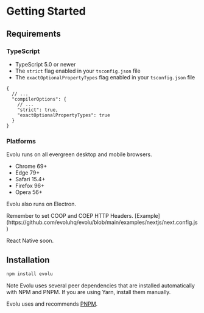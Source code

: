 # Getting Started

## Requirements

### TypeScript

- TypeScript 5.0 or newer
- The `strict` flag enabled in your `tsconfig.json` file
- The `exactOptionalPropertyTypes` flag enabled in your `tsconfig.json` file

```
{
  // ...
  "compilerOptions": {
    // ...
    "strict": true,
    "exactOptionalPropertyTypes": true
  }
}
```

### Platforms

Evolu runs on all evergreen desktop and mobile browsers.

- Chrome 69+
- Edge 79+
- Safari 15.4+
- Firefox 96+
- Opera 56+

Evolu also runs on Electron.


<Callout type="info" emoji="ℹ️">
  Remember to set COOP and COEP HTTP Headers.
  [Example](https://github.com/evoluhq/evolu/blob/main/examples/nextjs/next.config.js)
</Callout>

React Native soon.

## Installation

```sh
npm install evolu
```

Note Evolu uses several peer dependencies that are installed automatically
with NPM and PNPM. If you are using Yarn, install them manually.

Evolu uses and recommends [PNPM](https://pnpm.io).
